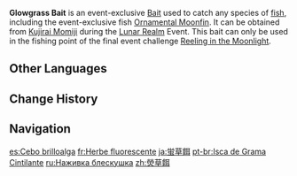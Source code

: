 {{Item Infobox
|id           = 111027
|image        = Item Glowgrass Bait.png
|type         = Bait
|group        = Event Items
|event        = Lunar Realm
|invCategory  = Materials
|quality      = 2
|description  = A special bait made from Magical Crystal Ore and Seagrass, it shines where no light illuminates, and may thus hold special attraction for those fellows who ever yearn for light.<br>If you should run out of these, you can get more from Kujirai Momiji.<br>Suitable for catching all fish species.
|source1      = [[Over the Moon]]
|source2      = [[Bait Resupply Plan]]
}}
'''Glowgrass Bait''' is an event-exclusive [[Bait]] used to catch any species of [[Fishing#List of Fish|fish]], including the event-exclusive fish [[Ornamental Moonfin]]. It can be obtained from [[Kujirai Momiji]] during the [[Lunar Realm]] Event. This bait can only be used in the fishing point of the final event challenge [[Lunar Realm#Day 7: Reeling in the Moonlight|Reeling in the Moonlight]].

==Other Languages==
{{Other Languages
|en      = Glowgrass Bait
|zhs     = 荧草饵
|zhs_rm  = Yíngcǎo Ěr
|zht     = 熒草餌
|zht_rm  = Yíngcǎo Ěr
|zh_tl   = 
|ja      = 蛍草餌
|ja_rm   = Hotarugusa Esa{{Assumed}}
|ja_tl   = Dayflower Bait
|ja_note = {{ja|蛍草}} is literally "firefly grass"; however, it is also the Japanese name for the Asiatic Dayflower (''Commelina communis'')
|ko      = 형광초 미끼
|ko_tl   = Glowgrass Bait
|es      = Cebo brilloalga
|es_tl   = Glowalgae Bait
|fr      = Herbe fluorescente
|fr_tl   = Fluorescent Grass
|ru      = Наживка блескушка
|ru_tl   = Shiny Bait
|th      = Glowgrass Bait
|vi      = Mồi Óng Ánh
|vi_tl   = 
|de      = Leuchtender Grasköder
|de_tl   = Luminous Grass Bait
|id      = Glowgrass Bait
|pt      = Isca de Grama Cintilante
|pt_tl   = 
}}

==Change History==
{{Change History|2.1}}

==Navigation==
{{Material Navbox|type=Fishing Materials}}

[[es:Cebo brilloalga]]
[[fr:Herbe fluorescente]]
[[ja:蛍草餌]]
[[pt-br:Isca de Grama Cintilante]]
[[ru:Наживка блескушка]]
[[zh:熒草餌]]